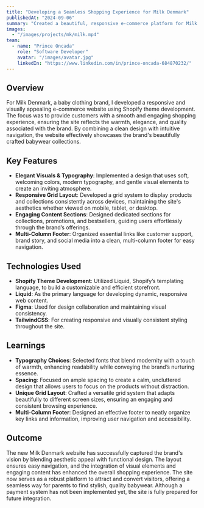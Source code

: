 ```yaml
---
title: "Developing a Seamless Shopping Experience for Milk Denmark"
publishedAt: "2024-09-06"
summary: "Created a beautiful, responsive e-commerce platform for Milk Denmark, a baby clothing brand, focusing on clean design, intuitive navigation, and unique visual elements using Shopify theme development."
images:
  - "/images/projects/mk/milk.mp4"
team:
  - name: "Prince Oncada"
    role: "Software Developer"
    avatar: "/images/avatar.jpg"
    linkedIn: "https://www.linkedin.com/in/prince-oncada-684870232/"
---
```


## Overview

For Milk Denmark, a baby clothing brand, I developed a responsive and visually appealing e-commerce website using Shopify theme development. The focus was to provide customers with a smooth and engaging shopping experience, ensuring the site reflects the warmth, elegance, and quality associated with the brand. By combining a clean design with intuitive navigation, the website effectively showcases the brand's beautifully crafted babywear collections.

## Key Features

- **Elegant Visuals & Typography**: Implemented a design that uses soft, welcoming colors, modern typography, and gentle visual elements to create an inviting atmosphere.
- **Responsive Grid Layout**: Developed a grid system to display products and collections consistently across devices, maintaining the site's aesthetics whether viewed on mobile, tablet, or desktop.
- **Engaging Content Sections**: Designed dedicated sections for collections, promotions, and bestsellers, guiding users effortlessly through the brand’s offerings.
- **Multi-Column Footer**: Organized essential links like customer support, brand story, and social media into a clean, multi-column footer for easy navigation.

## Technologies Used

- **Shopify Theme Development**: Utilized Liquid, Shopify’s templating language, to build a customizable and efficient storefront.
- **Liquid**: As the primary language for developing dynamic, responsive web content.
- **Figma**: Used for design collaboration and maintaining visual consistency.
- **TailwindCSS**: For creating responsive and visually consistent styling throughout the site.

## Learnings

- **Typography Choices**: Selected fonts that blend modernity with a touch of warmth, enhancing readability while conveying the brand’s nurturing essence.
- **Spacing**: Focused on ample spacing to create a calm, uncluttered design that allows users to focus on the products without distraction.
- **Unique Grid Layout**: Crafted a versatile grid system that adapts beautifully to different screen sizes, ensuring an engaging and consistent browsing experience.
- **Multi-Column Footer**: Designed an effective footer to neatly organize key links and information, improving user navigation and accessibility.

## Outcome

The new Milk Denmark website has successfully captured the brand's vision by blending aesthetic appeal with functional design. The layout ensures easy navigation, and the integration of visual elements and engaging content has enhanced the overall shopping experience. The site now serves as a robust platform to attract and convert visitors, offering a seamless way for parents to find stylish, quality babywear. Although a payment system has not been implemented yet, the site is fully prepared for future integration.